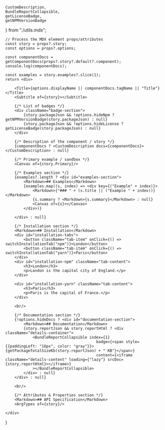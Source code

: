     CustomDescription,
    BundleReportCollapsible,
    getLicenseBadge,
    getNPMVersionBadge
} from "./utils.mdx";


    // Process the MDX element props/attributes
    const story = props?.story;
    const options = props?.options;

    const componentDocs = getComponentDocs(props?.story?.default?.component);
    console.log(componentDocs);

    const examples = story.examples?.slice(1);
    return <div>

        <Title>{options.displayName || componentDocs.tagName || "Title"}</Title>
        <Subtitle of={story}></Subtitle>

        {/* List of badges */}
        <div className="badge-section">
            {story.packageJson && !options.hideNpm ? getNPMVersionBadge(story.packageJson) : null}
            {story.packageJson && !options.hideLicense ? getLicenseBadge(story.packageJson) : null}
        </div>

        {/* Description of the component / story */}
        {componentDocs ? <CustomDescription docs={componentDocs}></CustomDescription> : null}

        {/* Primary example / sandbox */}
        <Canvas of={story.Primary}/>

        {/* Examples section */}
        {examples?.length ? <div id="examples-section">
            <Markdown>## Examples</Markdown>
            {examples.map((s, index) => <div key={("Example" + index)}>
                <Markdown>{"### " + (s.title || ("Example " + index))}</Markdown>
                {s.summary ? <Markdown>{s.summary}</Markdown> : null}
                <Canvas of={s}></Canvas>
            </div>)}

        </div> : null}

        {/* Installation section */}
        <Markdown>## Installation</Markdown>
        <div id="installation-tabs">
            <button className="tab-item" onClick={() => switchInstallationTab("npm")}>London</button>
            <button className="tab-item" onClick={() => switchInstallationTab("yarn")}>Paris</button>
        </div>
        <div id="installation-npm" className="tab-content">
            <h3>London</h3>
            <p>London is the capital city of England.</p>
        </div>

        <div id="installation-yarn" className="tab-content">
            <h3>Paris</h3>
            <p>Paris is the capital of France.</p>
        </div>

        <br/>

        {/* Documentation section */}
        {!options.hideDocs ? <div id="documentation-section">
            <Markdown>## Documentation</Markdown>
            {story.reportJson && story.reportHtml ? <div className="details-container">
                <BundleReportCollapsible index={1}
                                            badge={<span style={{paddingLeft: "16px", color: "gray"}}>{getPackageTotalSizeKb(story.reportJson) + " KB"}</span>}
                                            content={<iframe className="details-content" loading={"lazy"} srcDoc={story.reportHtml}></iframe>}
                ></BundleReportCollapsible>
            </div> : null}
        </div> : null}

        <br/>

        {/* Attributes & Properties section */}
        <Markdown>## API Specification</Markdown>
        <ArgTypes of={story}/>

    </div>
}
